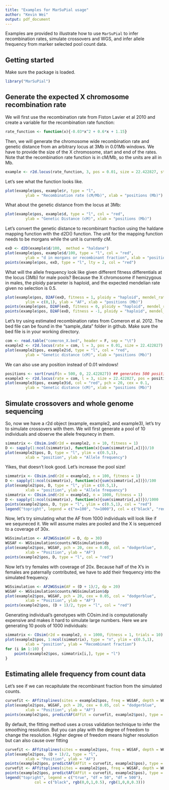 ```yaml
---
title: "Examples for MarSuPial usage"
author: "Kevin Wei"
output: pdf_document
---
```

Examples are provided to illustrate how to use `MarSuPial` to infer recombination rates, simulate crossovers and WGS, and infer allele frequency from marker selected pool count data.


## Getting started
Make sure the package is loaded.
```r
library("MarSuPial")
```

## Generate the expected X chromosome recombination rate
We will first use the recombination rate from Fiston Lavier et al 2010 and create a variable for the recombination rate function:

```r
rate_function <- function(x){-0.03*x^2 + 0.6*x + 1.15}
```

Then, we will generate the chromosome wide recombination rate and genetic distance from an arbitrary locus at 3Mb in 0.01Mb windows. We have to provide the size of the X chromosome, start and end of the rates. Note that the recombination rate function is in cM/Mb, so the units are all in Mb.
```r
example <- r2d.locus(rate_function, 3, pos = 0.01, size = 22.422827, start = 1.22, end = 21.21)
```

Let's see what the function looks like.
```r
plot(example$pos, example$r, type = "l",
		 ylab = "Recombination rate (cM/Mb)", xlab = "positions (Mb)")

```

What about the genetic distance from the locus at 3Mb:
```r
plot(example$pos, example$d, type = "l", col = "red",
		 ylab = "Genetic Distance (cM)", xlab = "positions (Mb)")

```

Let's convert the genetic distance to recombinant fraction using the haldane mapping function with the d2D() function. The unit for the mapping function needs to be morgans while the unit is currently cM.
```r
exD <- d2D(example$d/100,  method = "haldane")
plot(example$pos, example$d/100, type = "l", col = "red",
		 ylab = "d in morgans or recombinant fraction", xlab = "positions (Mb)")
points(example$pos, exD, type = "l", lty = 2, col = "red")
```

What will the allele frequency look like given different fitness differentials at the locus (3Mb) for male pools? Because the X chromosome if hemizygous in males, the ploidy parameter is haploid, and the expected mendelian rate given no selection is 0.5.
```r
plot(example$pos, D2AF(exD, fitness = 1, ploidy = "haploid", mendel_rate = 0.5), type = "l",
		 ylim = c(0,1), ylab = "AF", xlab = "positions (Mb)")
points(example$pos, D2AF(exD, fitness = 0, ploidy = "haploid", mendel_rate = 0.5), type = "l")
points(example$pos, D2AF(exD, fitness = -1, ploidy = "haploid", mendel_rate = 0.5), type = "l")
```

Let's try using estimated recombination rates from Comeron et al. 2012. The bed file can be found in the "sample_data" folder in github. Make sure the bed file is in your working directory.
```r
com <- read.table("comeron_X.bed", header = F, sep = "\t")
example2 <- r2d.locus(rate = com, l = 3, pos = 0.01, size = 22.422827)
plot(example2$pos, example2$d, type = "l", col = "red", 
		 ylab = "Genetic distance (cM)", xlab = "positions (Mb)")

```

We can also use any position instead of 0.01 windows!
```r
positions <- sort(runif(n = 500, 0, 22.422827)) ## generates 500 positions randomly
example3 <- r2d.locus(rate = com, l = 3, size = 22.422827, pos = positions)
plot(example3$pos, example3$d, col = "red", pch = 20, cex = 0.1, 
		 ylab = "Genetic distance (cM)", xlab = "positions (Mb)")

```


## Simulate crossovers and whole genome sequencing
So, now we have a r2d object (example, example2, and example3), let's try to simulate crossovers with them. We will first generate a pool of 10 individuals and observe the allele frequnecy in them.
```r
simmatrix <- COsim.ind(r2d = example2, n = 10, fitness = 1)
D <- sapply(1:ncol(simmatrix), function(x){sum(simmatrix[,x])})/10
plot(example2$pos, D, type = "l", ylim = c(0.5,1),
		 xlab = "position", ylab = "Allele frequency")
```

Yikes, that doesn't look good. Let's increase the pool size!
```r
simmatrix <- COsim.ind(r2d = example2, n = 100, fitness = 1)
D <- sapply(1:ncol(simmatrix), function(x){sum(simmatrix[,x])})/100
plot(example2$pos, D, type = "l", ylim = c(0.5,1),
		 xlab = "position", ylab = "Allele frequency")
simmatrix <- COsim.ind(r2d = example2, n = 1000, fitness = 1)
D <- sapply(1:ncol(simmatrix), function(x){sum(simmatrix[,x])})/1000
points(example2$pos, D, type = "l", ylim = c(0.5,1), col = "red")
legend("topright", legend = c("n=100", "n=1000"), col = c("black", "red"), lty = 1)
```

Now, let's try simulating what the AF from 1000 individuals will look like if we sequneced it. We will assume males are pooled and the X is sequenced to a coverage of 30x.
```r
WGSsimulation <- AF2WGSsim(AF = D, dp = 30)
WGSAF <- WGSsimulation$counts/WGSsimulation$dp
plot(example2$pos, WGSAF, pch = 20, cex = 0.05, col = "dodgerblue",
		 xlab = "Position", ylab = "AF")
points(example2$pos, D, type = "l", col = "red")
```

Now let's try females with coverage of 20x. Because half of the X's in females are paternally contributed, we have to add their frequency into the simulated frequency.
```r
WGSsimulation <- AF2WGSsim(AF = (D + 1)/2, dp = 20)
WGSAF <- WGSsimulation$counts/WGSsimulation$dp
plot(example2$pos, WGSAF, pch = 20, cex = 0.05, col = "dodgerblue",
		 xlab = "Position", ylab = "AF")
points(example2$pos, (D + 1)/2, type = "l", col = "red")
```

Generating individual's genotypes with COsim.ind is computationally expensive and makes it hard to simulate large numbers. Here we are generating 10 pools of 1000 individuals:
```r
simmatrix <- COsim(r2d = example2, n = 1000, fitness = 1, trials = 10)
plot(example2$pos, 1:ncol(simmatrix), type = "n", ylim = c(0.5,1),
		 xlab = "position", ylab = "Recombinant fraction")
for (i in 1:10) {
	points(example2$pos, simmatrix[i,], type = "l")
}
```

## Estimating allele frequency from count data
Let's see if we can recapitulate the recombinant fraction from the simulated counts.
```r
curvefit <- AFfitsplines(sites = example2$pos, freq = WGSAF, depth = WGSsimulation$dp, locus = 3, locus_freq = 1)
plot(example2$pos, WGSAF, pch = 20, cex = 0.05, col = "dodgerblue",
		 xlab = "Position", ylab = "AF")
points(example2$pos, predictAF(AFfit = curvefit, example2$pos), type = "l", col = "red")
```

By default, the fitting method uses a cross validation technique to infer the smoothing resolution. But you can play with the degree of freedom to change the resolution. Higher degree of freedom means higher resolution but can also cause over fitting
```r
curvefit <- AFfitsplines(sites = example2$pos, freq = WGSAF, depth = WGSsimulation$dp, locus = 3, locus_freq = 1, df = 50)
plot(example2$pos, (D + 1)/2, type = "l",
		 xlab = "Position", ylab = "AF")
points(example2$pos, predictAF(AFfit = curvefit, example2$pos), type = "l", col = rgb(0,0,1,0.5))
curvefit <- AFfitsplines(sites = example2$pos, freq = WGSAF, depth = WGSsimulation$dp, locus = 3, locus_freq = 1, df = 500)
points(example2$pos, predictAF(AFfit = curvefit, example2$pos), type = "l", col = rgb(1,0,0,0.3))
legend("topright", legend = c("true", "df = 50", "df = 500"), 
			 col = c("black", rgb(0,0,1,0.5), rgb(1,0,0,0.3)))
```

